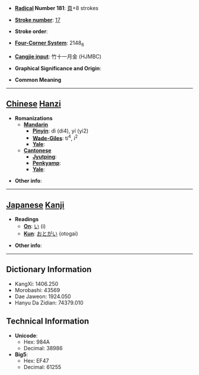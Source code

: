 * '''[[Wiktionary:Chinese radical index| Radical]] Number 181''': [[Wiktionary:Chinese radical index 頁|頁]]+8 strokes

* '''[[Wiktionary:Chinese total strokes index|Stroke number]]''': [[Wiktionary:Chinese total strokes index 17|17]]

* '''Stroke order''': 

* '''[[Wiktionary:Chinese four corner index|Four-Corner System]]''': 2148<sub>6</sub>

* '''[[Wiktionary:Chinese Cangjie index|Cangjie input]]''': 竹十一月金 (HJMBC)

* '''Graphical Significance and Origin''': 

* '''Common Meaning'''

----

== [[Chinese]] [[Hanzi]] ==

* '''Romanizations'''
** '''[[Mandarin]]'''
*** '''[[Pinyin]]''': dì (di4), yí (yi2)
*** '''[[Wade-Giles]]''': ti<sup>4</sup>, i<sup>2</sup>
*** '''[[Yale]]''': 
** '''[[Cantonese]]'''
*** '''[[Jyutping]]''':
*** '''[[Penkyamp]]''': 
*** '''[[Yale]]''': 

* '''Other info''': 

----

== [[Japanese]] [[Kanji]] ==

* '''Readings'''
** '''[[On]]''': [[い]] (i)
** '''[[Kun]]''': [[おとがい]] (otogai)

* '''Other info''':  

----

== Dictionary Information ==

* KangXi: 1406.250
* Morobashi: 43569
* Dae Jaweon: 1924.050
* Hanyu Da Zidian: 74379.010

== Technical Information ==

* '''Unicode''':
** Hex: 984A
** Decimal: 38986
* '''Big5''':
** Hex: EF47
** Decimal: 61255